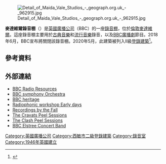 [[File:Detail_of_Maida_Vale_Studios_-_geograph.org.uk_-_962915.jpg|thumb]]

'''麥達維爾錄音棚'''（{{lang-en|Maida Vale Studios}}）是[[英國廣播公司|英國廣播公司]]（BBC）的一座[[錄音棚|錄音棚]]，位於[[倫敦|倫敦]][[麥達維爾|麥達維爾]]。這座錄音棚主要用於[[古典音樂|古典音樂]]和[[流行音樂|流行音樂]]錄音，以及[[BBC廣播劇|BBC廣播劇]]節目。2018年6月，BBC宣布將關閉該錄音棚。2020年5月，此建築被列入II級[[登錄建築|登錄建築]]<ref name="historicengland">{{cite web |title=BBC Maida Vale Studios, Non Civil Parish - 1463441 |url=https://historicengland.org.uk/listing/the-list/list-entry/1463441 |website=Historic England |access-date=8 May 2020 |language=en}}</ref>。

==參考資料==
{{Reflist}}
==外部連結==
*[https://web.archive.org/web/20080813124436/http://www.bbcradioresources.com/studios/ BBC Radio Resources]
*[https://web.archive.org/web/20080512195508/http://www.sonybmgmasterworks.com/artists/bbcsymphonyorchestra/ BBC symphony Orchestra]
*[https://www.bbc.co.uk/historyofthebbc/collections/buildings/maida_vale.shtml BBC heritage]
*[http://whitefiles.org/rws/r02.htm Radiophonic workshop Early days]
*[http://www.nme.com/news/nme/29364 Recordings by the Fall]
*[http://www.thecravats.com/PEEL%20SESSIONS.HTM The Cravats Peel Sessions]
*[http://www.b92.net/feedback/misljenja/jp.php The Clash Peel Sessions]
*[http://www.bbcelstreeconcertband.co.uk BBC Elstree Concert Band]
{{Coord|51.5258|-0.1904|type:landmark_region:GB-WSM|display=title}}

{{BBC}}
[[Category:英國廣播公司|Category:英國廣播公司]]
[[Category:西敏市二級登錄建築|Category:西敏市二級登錄建築]]
[[Category:錄音室|Category:錄音室]]
[[Category:1946年英國建立|Category:1946年英國建立]]